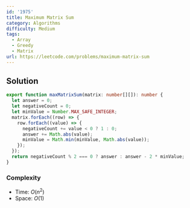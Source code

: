 ```yaml
---
id: '1975'
title: Maximum Matrix Sum
category: Algorithms
difficulty: Medium
tags:
  - Array
  - Greedy
  - Matrix
url: https://leetcode.com/problems/maximum-matrix-sum
---
```


## Solution

```typescript showLineNumbers
export function maxMatrixSum(matrix: number[][]): number {
  let answer = 0;
  let negativeCount = 0;
  let minValue = Number.MAX_SAFE_INTEGER;
  matrix.forEach((row) => {
    row.forEach((value) => {
      negativeCount += value < 0 ? 1 : 0;
      answer += Math.abs(value);
      minValue = Math.min(minValue, Math.abs(value));
    });
  });
  return negativeCount % 2 === 0 ? answer : answer - 2 * minValue;
}
```

### Complexity

- Time: $O(n^2)$
- Space: $O(1)$
